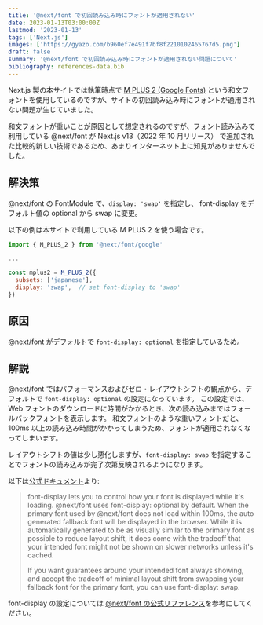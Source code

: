 ```yaml
---
title: '@next/font で初回読み込み時にフォントが適用されない'
date: 2023-01-13T03:00:00Z
lastmod: '2023-01-13'
tags: ['Next.js']
images: ['https://gyazo.com/b960ef7e491f7bf8f2210102465767d5.png']
draft: false
summary: '@next/font で初回読み込み時にフォントが適用されない問題について'
bibliography: references-data.bib
---
```


Next.js 製の本サイトでは執筆時点で [M PLUS 2 (Google Fonts)](https://fonts.google.com/specimen/M+PLUS+2) という和文フォントを使用しているのですが、サイトの初回読み込み時にフォントが適用されない問題が生じていました。

和文フォントが重いことが原因として想定されるのですが、フォント読み込みで利用している @next/font が Next.js v13（2022 年 10 月リリース） で追加された比較的新しい技術であるため、あまりインターネット上に知見がありませんでした。

## 解決策

@next/font の FontModule で、`display: 'swap'` を指定し、 font-display をデフォルト値の optional から swap に変更。

以下の例は本サイトで利用している M PLUS 2 を使う場合です。

```js
import { M_PLUS_2 } from '@next/font/google'

...

const mplus2 = M_PLUS_2({
  subsets: ['japanese'],
  display: 'swap',  // set font-display to 'swap'
})
```

## 原因

@next/font がデフォルトで `font-display: optional` を指定しているため。

## 解説

@next/font ではパフォーマンスおよびゼロ・レイアウトシフトの観点から、デフォルトで `font-display: optional` の設定になっています。
この設定では、Web フォントのダウンロードに時間がかかるとき、次の読み込みまではフォールバックフォントを表示します。
和文フォントのような重いフォントだと、100ms 以上の読み込み時間がかかってしまうため、フォントが適用されなくなってしまいます。

レイアウトシフトの値は少し悪化しますが、`font-display: swap` を指定することでフォントの読み込みが完了次第反映されるようになります。

以下は[公式ドキュメント](https://nextjs.org/docs/basic-features/font-optimization#choosing-font-display)より:

> font-display lets you to control how your font is displayed while it's loading. @next/font uses font-display: optional by default. When the primary font used by @next/font does not load within 100ms, the auto generated fallback font will be displayed in the browser. While it is automatically generated to be as visually similar to the primary font as possible to reduce layout shift, it does come with the tradeoff that your intended font might not be shown on slower networks unless it's cached.
>
> If you want guarantees around your intended font always showing, and accept the tradeoff of minimal layout shift from swapping your fallback font for the primary font, you can use font-display: swap.

font-display の設定については [@next/font の公式リファレンス](https://nextjs.org/docs/api-reference/next/font)を参考にしてください。
